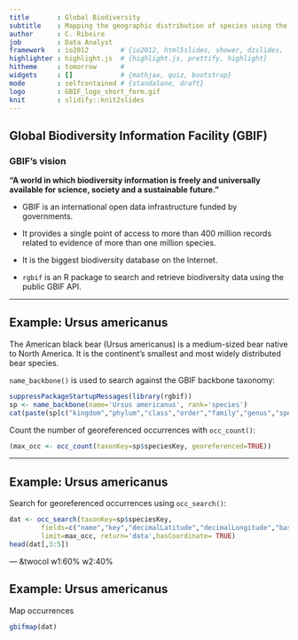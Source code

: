 ```yaml
---
title       : Global Biodiversity 
subtitle    : Mapping the geographic distribution of species using the GBIF API
author      : C. Ribeiro
job         : Data Analyst
framework   : io2012        # {io2012, html5slides, shower, dzslides, ...}
highlighter : highlight.js  # {highlight.js, prettify, highlight}
hitheme     : tomorrow      # 
widgets     : []            # {mathjax, quiz, bootstrap}
mode        : selfcontained # {standalone, draft}
logo        : GBIF_logo_short_form.gif
knit        : slidify::knit2slides
---
```


## Global Biodiversity Information Facility (GBIF)

### GBIF's vision

**"A world in which biodiversity information is freely and universally available for science, society and a sustainable future."**

+ GBIF is an international open data infrastructure funded by governments.

+ It provides a single point of access to more than 400 million records related to evidence of more than one million species.

+ It is the biggest biodiversity database on the Internet.

+ `rgbif` is an R package to search and retrieve biodiversity data using the public GBIF API.

---

## Example: Ursus americanus

The American black bear (Ursus americanus) is a medium-sized bear native to North America. It is the continent's smallest and most widely distributed bear species.

`name_backbone()` is used to search against the GBIF backbone taxonomy:

```r
suppressPackageStartupMessages(library(rgbif))
sp <- name_backbone(name='Ursus americanus', rank='species')
cat(paste(sp[c("kingdom","phylum","class","order","family","genus","species")]),sep=",")
```
Count the number of georeferenced occurrences with `occ_count()`:

```r
(max_occ <- occ_count(taxonKey=sp$speciesKey, georeferenced=TRUE))
```

---

## Example: Ursus americanus

Search for georeferenced occurrences using `occ_search()`:

```r
dat <- occ_search(taxonKey=sp$speciesKey,
        fields=c("name","key","decimalLatitude","decimalLongitude","basisOfRecord","publishingCountry"),
        limit=max_occ, return='data',hasCoordinate= TRUE)
head(dat[,3:5])
```

--- &twocol w1:60% w2:40%

## Example: Ursus americanus

Map occurrences

```r
gbifmap(dat)
```


